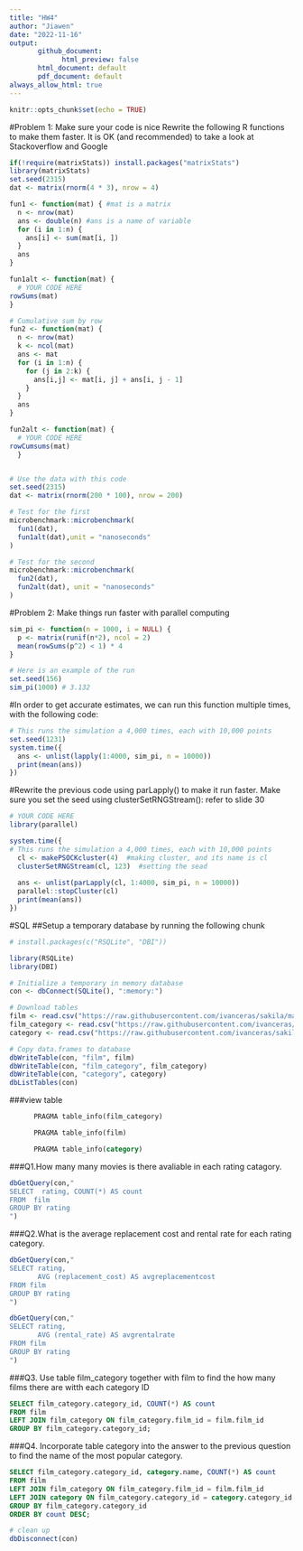 ```yaml
---
title: "HW4"
author: "Jiawen"
date: "2022-11-16"
output: 
       github_document: 
             html_preview: false
       html_document: default
       pdf_document: default
always_allow_html: true
---
```


```r
knitr::opts_chunk$set(echo = TRUE)
```

#Problem 1: Make sure your code is nice
Rewrite the following R functions to make them faster. It is OK (and recommended) to take a look at Stackoverflow and Google
```r
if(!require(matrixStats)) install.packages("matrixStats") 
library(matrixStats)
set.seed(2315)
dat <- matrix(rnorm(4 * 3), nrow = 4)

fun1 <- function(mat) { #mat is a matrix 
  n <- nrow(mat)
  ans <- double(n) #ans is a name of variable
  for (i in 1:n) {
    ans[i] <- sum(mat[i, ])
  }
  ans
}

fun1alt <- function(mat) {
  # YOUR CODE HERE
rowSums(mat)
}

# Cumulative sum by row
fun2 <- function(mat) {
  n <- nrow(mat)
  k <- ncol(mat)
  ans <- mat
  for (i in 1:n) {
    for (j in 2:k) {
      ans[i,j] <- mat[i, j] + ans[i, j - 1]
    }
  }
  ans
}

fun2alt <- function(mat) {
  # YOUR CODE HERE
rowCumsums(mat)
  }


# Use the data with this code
set.seed(2315)
dat <- matrix(rnorm(200 * 100), nrow = 200)

# Test for the first
microbenchmark::microbenchmark(
  fun1(dat),
  fun1alt(dat),unit = "nanoseconds"
)

# Test for the second
microbenchmark::microbenchmark(
  fun2(dat),
  fun2alt(dat), unit = "nanoseconds"
)
```

#Problem 2: Make things run faster with parallel computing
```r
sim_pi <- function(n = 1000, i = NULL) {
  p <- matrix(runif(n*2), ncol = 2)
  mean(rowSums(p^2) < 1) * 4
}

# Here is an example of the run
set.seed(156)
sim_pi(1000) # 3.132
```

#In order to get accurate estimates, we can run this function multiple times, with the following code:
```r
# This runs the simulation a 4,000 times, each with 10,000 points
set.seed(1231)
system.time({
  ans <- unlist(lapply(1:4000, sim_pi, n = 10000))
  print(mean(ans))
})
```

#Rewrite the previous code using parLapply() to make it run faster. Make sure you set the seed using clusterSetRNGStream(): refer to slide 30
```r
# YOUR CODE HERE
library(parallel)

system.time({
# This runs the simulation a 4,000 times, each with 10,000 points
  cl <- makePSOCKcluster(4)  #making cluster, and its name is cl
  clusterSetRNGStream(cl, 123)  #setting the sead
  
  ans <- unlist(parLapply(cl, 1:4000, sim_pi, n = 10000))
  parallel::stopCluster(cl)
  print(mean(ans))
})

```

#SQL
##Setup a temporary database by running the following chunk
```r
# install.packages(c("RSQLite", "DBI"))

library(RSQLite)
library(DBI)

# Initialize a temporary in memory database
con <- dbConnect(SQLite(), ":memory:")

# Download tables
film <- read.csv("https://raw.githubusercontent.com/ivanceras/sakila/master/csv-sakila-db/film.csv")
film_category <- read.csv("https://raw.githubusercontent.com/ivanceras/sakila/master/csv-sakila-db/film_category.csv")
category <- read.csv("https://raw.githubusercontent.com/ivanceras/sakila/master/csv-sakila-db/category.csv")

# Copy data.frames to database
dbWriteTable(con, "film", film)
dbWriteTable(con, "film_category", film_category)
dbWriteTable(con, "category", category)
dbListTables(con)
```
###view table 
```sql
      PRAGMA table_info(film_category)
```

```sql
      PRAGMA table_info(film)
```

```sql
      PRAGMA table_info(category)
```

###Q1.How many many movies is there avaliable in each rating catagory.
```r
dbGetQuery(con,"
SELECT  rating, COUNT(*) AS count
FROM  film
GROUP BY rating
")
```

###Q2.What is the average replacement cost and rental rate for each rating category.
```r
dbGetQuery(con,"
SELECT rating,
       AVG (replacement_cost) AS avgreplacementcost
FROM film
GROUP BY rating
")

dbGetQuery(con,"
SELECT rating,
       AVG (rental_rate) AS avgrentalrate
FROM film
GROUP BY rating
")
```

###Q3. Use table film_category together with film to find the how many films there are witth each category ID
```sql
SELECT film_category.category_id, COUNT(*) AS count
FROM film
LEFT JOIN film_category ON film_category.film_id = film.film_id
GROUP BY film_category.category_id;
```
###Q4. Incorporate table category into the answer to the previous question to find the name of the most popular category.
```sql
SELECT film_category.category_id, category.name, COUNT(*) AS count
FROM film
LEFT JOIN film_category ON film_category.film_id = film.film_id
LEFT JOIN category ON film_category.category_id = category.category_id
GROUP BY film_category.category_id
ORDER BY count DESC;
```

```r
# clean up
dbDisconnect(con)
```
